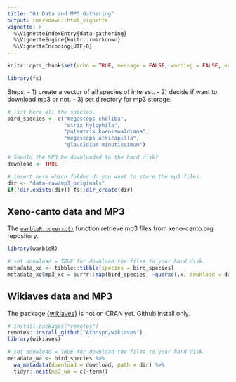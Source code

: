 ```yaml
---
title: "01 Data and MP3 Gathering"
output: rmarkdown::html_vignette
vignette: >
  %\VignetteIndexEntry{data-gathering}
  %\VignetteEngine{knitr::rmarkdown}
  %\VignetteEncoding{UTF-8}
---
```


```r
knitr::opts_chunk$set(echo = TRUE, message = FALSE, warning = FALSE, eval = FALSE)
```

```r
library(fs)
```

Steps:
- 1) create a vector of all species of interest.
- 2) decide if want to download mp3 or not.
- 3) set directory for mp3 storage.

```r
# list here all the species.
bird_species <- c("megascops choliba",
                  "strix hylophila",
                  "pulsatrix koeniswaldiana",
                  "megascops atricapilla",
                  "glaucidium minutissimum")

# Should the MP3 be downloaded to the hard disk?
download <- TRUE

# insert here which folder do you want to store the mp3 files.
dir <- "data-raw/mp3_originals"
if(!dir.exists(dir)) fs::dir_create(dir)
```

## Xeno-canto data and MP3

The [`warbleR::querxc()`](https://cran.r-project.org/web/packages/warbleR/vignettes/warbleR_workflow_01.html#obtain_metadata_and_recordings_from_xeno-canto) function retrieve mp3 files from xeno-canto.org repository.

```r
library(warbleR)

# set donwload = TRUE for download the files to your hard disk.
metadata_xc <- tibble::tibble(species = bird_species)
metadata_xc$mp3_xc = purrr::map(bird_species, ~querxc(.x, download = download, path = dir))
```

## Wikiaves data and MP3

The package [{wikiaves}](https://athospd.github.io/wikiaves/) is not on CRAN yet. Github install only.

```r
# install.packages("remotes")
remotes::install_github("Athospd/wikiaves")
library(wikiaves)
```


```r
# set donwload = TRUE for download the files to your hard disk.
metadata_wa <- bird_species %>% 
  wa_metadata(download = download, path = dir) %>% 
  tidyr::nest(mp3_wa = c(-term))
```


